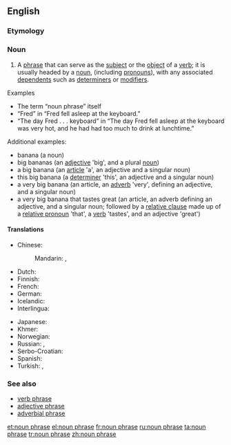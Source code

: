 ==English==

{{wikipedia|lang=en}}

===Etymology===
{{compound|noun|phrase|lang=en}}

===Noun===
{{en-noun|head=[[noun]] [[phrase]]}}

# {{context|grammar|lang=en}} A [[phrase]] that can serve as the [[subject]] or the [[object]] of a [[verb]]; it is usually headed by a [[noun]], (including [[pronoun]]s), with any associated [[dependent]]s such as [[determiner]]s or [[modifier]]s.

; Examples
* The term “noun phrase” itself
* “Fred” in “Fred fell asleep at the keyboard.”
* “The day Fred . . . keyboard” in “The day Fred fell asleep at the keyboard was very hot, and he had had too much to drink at lunchtime.”

; Additional examples:
* banana (a noun)
* big bananas (an [[adjective]] 'big', and a plural [[noun]])
* a big banana (an [[article]] 'a', an adjective and a singular noun)
* this big banana (a [[determiner]] 'this', an adjective and a singular noun)
* a very big banana (an article, an [[adverb]] 'very', defining an adjective, and a singular noun)
* a very big banana that tastes great (an article, an adverb defining an adjective, and a singular noun; followed by a [[relative clause]] made up of a [[relative pronoun]] 'that', a [[verb]] 'tastes', and an adjective 'great')

====Translations====
{{trans-top|phrase that can serve as the subject or the object of a verb}}
* Chinese:
*: Mandarin: {{t|cmn|名詞短語|sc=Hani}}, {{t|cmn|名词短语|tr=míngcí duǎnyǔ|sc=Hani}}
* Dutch: {{t|nl|nominale constituent|m}}
* Finnish: {{t|fi|nominilauseke}}
* French: {{t+|fr|locution nominale|f}}
* German: {{t+|de|Nominalphrase|f}}
* Icelandic: {{t|is|nafnliður|m}}
* Interlingua: {{t|ia|phrase substantival}}
{{trans-mid}}
* Japanese: {{t|ja|名詞句|tr=めいしく, meishiku|sc=Jpan}}
* Khmer: {{t|km|កន្សោមនាម|sc=Khmr|tr=kɑnsaom niem}}
* Norwegian: {{t|no|substantivfrase}}
* Russian: {{t|ru|именное словосочетание|n|tr=imennóje slovosočetánije|sc=Cyrl}}, {{t|ru|субстантивное словосочетание|n|tr=substantívnoje slovosočetánije|sc=Cyrl}}
* Serbo-Croatian: {{t|sh|imenička fraza}}
* Spanish: {{t|es|sintagma nominal|m}}
* Turkish: {{t+|tr|ad tamlaması}}, {{t|tr|isim tamlaması}}
{{trans-bottom}}

===See also===
* [[verb phrase]]
* [[adjective phrase]]
* [[adverbial phrase]]

[[et:noun phrase]]
[[el:noun phrase]]
[[fr:noun phrase]]
[[ru:noun phrase]]
[[ta:noun phrase]]
[[tr:noun phrase]]
[[zh:noun phrase]]